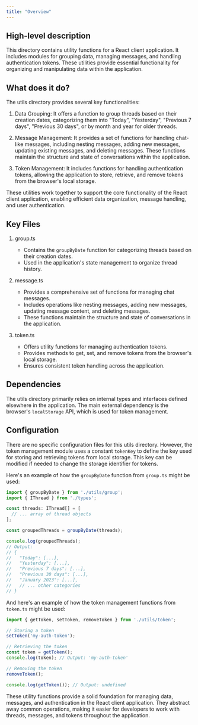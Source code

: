 ```yaml
---
title: "Overview"
---
```


## High-level description
This directory contains utility functions for a React client application. It includes modules for grouping data, managing messages, and handling authentication tokens. These utilities provide essential functionality for organizing and manipulating data within the application.

## What does it do?
The utils directory provides several key functionalities:

1. Data Grouping: It offers a function to group threads based on their creation dates, categorizing them into "Today", "Yesterday", "Previous 7 days", "Previous 30 days", or by month and year for older threads.

2. Message Management: It provides a set of functions for handling chat-like messages, including nesting messages, adding new messages, updating existing messages, and deleting messages. These functions maintain the structure and state of conversations within the application.

3. Token Management: It includes functions for handling authentication tokens, allowing the application to store, retrieve, and remove tokens from the browser's local storage.

These utilities work together to support the core functionality of the React client application, enabling efficient data organization, message handling, and user authentication.

## Key Files

1. group.ts
   - Contains the `groupByDate` function for categorizing threads based on their creation dates.
   - Used in the application's state management to organize thread history.

2. message.ts
   - Provides a comprehensive set of functions for managing chat messages.
   - Includes operations like nesting messages, adding new messages, updating message content, and deleting messages.
   - These functions maintain the structure and state of conversations in the application.

3. token.ts
   - Offers utility functions for managing authentication tokens.
   - Provides methods to get, set, and remove tokens from the browser's local storage.
   - Ensures consistent token handling across the application.

## Dependencies
The utils directory primarily relies on internal types and interfaces defined elsewhere in the application. The main external dependency is the browser's `localStorage` API, which is used for token management.

## Configuration
There are no specific configuration files for this utils directory. However, the token management module uses a constant `tokenKey` to define the key used for storing and retrieving tokens from local storage. This key can be modified if needed to change the storage identifier for tokens.

Here's an example of how the `groupByDate` function from `group.ts` might be used:

```typescript
import { groupByDate } from './utils/group';
import { IThread } from './types';

const threads: IThread[] = [
  // ... array of thread objects
];

const groupedThreads = groupByDate(threads);

console.log(groupedThreads);
// Output: 
// {
//   "Today": [...],
//   "Yesterday": [...],
//   "Previous 7 days": [...],
//   "Previous 30 days": [...],
//   "January 2023": [...],
//   // ... other categories
// }
```

And here's an example of how the token management functions from `token.ts` might be used:

```typescript
import { getToken, setToken, removeToken } from './utils/token';

// Storing a token
setToken('my-auth-token');

// Retrieving the token
const token = getToken();
console.log(token); // Output: 'my-auth-token'

// Removing the token
removeToken();

console.log(getToken()); // Output: undefined
```

These utility functions provide a solid foundation for managing data, messages, and authentication in the React client application. They abstract away common operations, making it easier for developers to work with threads, messages, and tokens throughout the application.
